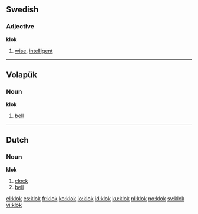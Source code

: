 ==Swedish==
{{sv-adj-reg}}
===Adjective===
'''klok'''

# [[wise]], [[intelligent]]


----

== Volapük == 

===Noun===
'''klok'''
 
# [[bell]]


----

== Dutch == 

===Noun===
'''klok'''
 
# [[clock]]
# [[bell]]


[[el:klok]]
[[es:klok]]
[[fr:klok]]
[[ko:klok]]
[[io:klok]]
[[id:klok]]
[[ku:klok]]
[[nl:klok]]
[[no:klok]]
[[sv:klok]]
[[vi:klok]]